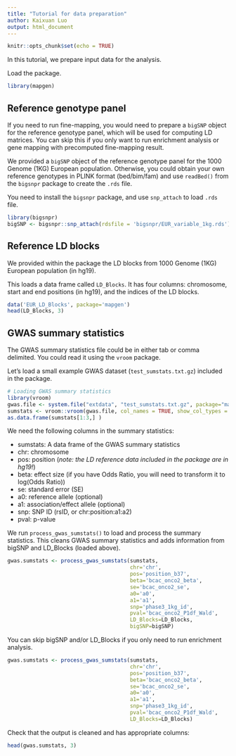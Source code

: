 ```yaml
---
title: "Tutorial for data preparation"
author: Kaixuan Luo
output: html_document
---
```


```r
knitr::opts_chunk$set(echo = TRUE)
```

In this tutorial, we prepare input data for the analysis.

Load the package. 
```r
library(mapgen)
```

## Reference genotype panel

If you need to run fine-mapping, you would need to prepare a `bigSNP` object 
for the reference genotype panel, which will be used for computing LD matrices.
You can skip this if you only want to run enrichment analysis or gene mapping 
with precomputed fine-mapping result.

We provided a `bigSNP` object of the reference genotype panel for 
the 1000 Genome (1KG) European population. Otherwise, you could obtain 
your own reference genotypes in PLINK format (bed/bim/fam) 
and use `readBed()` from the `bigsnpr` package to create the `.rds` file.

You need to install the `bigsnpr` package, and use `snp_attach` to load `.rds` file.
```r
library(bigsnpr)
bigSNP <- bigsnpr::snp_attach(rdsfile = 'bigsnpr/EUR_variable_1kg.rds')
```

## Reference LD blocks

We provided within the package the LD blocks from 1000 Genome (1KG) 
European population (in hg19). 

This loads a data frame called `LD_Blocks`. It has four columns: 
chromosome, start and end positions (in hg19), and 
the indices of the LD blocks.
```r
data('EUR_LD_Blocks', package='mapgen')
head(LD_Blocks, 3)
```

## GWAS summary statistics

The GWAS summary statistics file could be in either tab or comma delimited. 
You could read it using the `vroom` package.

Let's load a small example GWAS dataset (`test_sumstats.txt.gz`) included in the package.
```r
# Loading GWAS summary statistics
library(vroom)
gwas.file <- system.file("extdata", "test_sumstats.txt.gz", package="mapgen")
sumstats <- vroom::vroom(gwas.file, col_names = TRUE, show_col_types = FALSE)
as.data.frame(sumstats[1:3,] )
```

We need the following columns in the summary statistics:

* sumstats: A data frame of the GWAS summary statistics
* chr: chromosome
* pos: position (*note: the LD reference data included in the package are in hg19!*)  
* beta: effect size (if you have Odds Ratio, you will need to transform it to log(Odds Ratio))  
* se: standard error (SE)  
* a0: reference allele (optional)
* a1: association/effect allele (optional)
* snp: SNP ID (rsID, or chr:position:a1:a2)
* pval: p-value

We run `process_gwas_sumstats()` to load and process the summary statistics.
This cleans GWAS summary statistics and adds information from bigSNP and LD_Blocks (loaded above).
```r
gwas.sumstats <- process_gwas_sumstats(sumstats, 
                                       chr='chr', 
                                       pos='position_b37', 
                                       beta='bcac_onco2_beta', 
                                       se='bcac_onco2_se',
                                       a0='a0', 
                                       a1='a1', 
                                       snp='phase3_1kg_id', 
                                       pval='bcac_onco2_P1df_Wald',
                                       LD_Blocks=LD_Blocks,
                                       bigSNP=bigSNP)
```

You can skip bigSNP and/or LD_Blocks if you only need to run enrichment analysis.
```r
gwas.sumstats <- process_gwas_sumstats(sumstats, 
                                       chr='chr', 
                                       pos='position_b37', 
                                       beta='bcac_onco2_beta', 
                                       se='bcac_onco2_se',
                                       a0='a0', 
                                       a1='a1', 
                                       snp='phase3_1kg_id', 
                                       pval='bcac_onco2_P1df_Wald',
                                       LD_Blocks=LD_Blocks)
```

Check that the output is cleaned and has appropriate columns:
```r
head(gwas.sumstats, 3)
```

[enrichment-tutorial]: https://xinhe-lab.github.io/mapgen/articles/enrichment_finemapping_tutorial.html
[finemapping-tutorial]: https://xinhe-lab.github.io/mapgen/articles/enrichment_finemapping_tutorial.html
[gene-mapping-tutorial]: https://xinhe-lab.github.io/mapgen/articles/gene_mapping_tutorial.html
